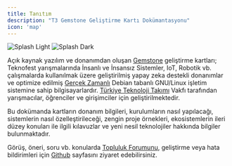 ```yaml
---
title: Tanıtım
description: "T3 Gemstone Geliştirme Kartı Dokümantasyonu"
icon: 'map'
---
```


<Frame>
    <img className="block dark:hidden" src="/images/splash-light.svg" alt="Splash Light" />
    <img className="hidden dark:block" src="/images/splash-dark.svg" alt="Splash Dark" />
</Frame>

Açık kaynak yazılım ve donanımdan oluşan [Gemstone](https://preprod.kureansiklopedi.com/tr/detay/Gemstone) geliştirme
kartları; Teknofest yarışmalarında İnsanlı ve İnsansız Sistemler, IoT, Robotik vb. çalışmalarda kullanılmak üzere
geliştirilmiş yapay zeka destekli donanımlar ve optimize edilmiş
[Gerçek Zamanlı](https://preprod.kureansiklopedi.com/tr/detay/linux-preempt_rt-genel-amacli-isletim-sisteminden-)
Debian tabanlı GNU/Linux işletim sistemine sahip bilgisayarlardır. [Türkiye Teknoloji Takımı](https://t3vakfi.org/tr/)
Vakfı tarafından yarışmacılar, öğrenciler ve girişimciler için geliştirilmektedir.

Bu dokümanda kartların donanım bilgileri, kurulumların nasıl yapılacağı, sistemlerin nasıl özelleştirileceği, zengin 
proje örnekleri, ekosistemlerin ileri düzey konuları ile ilgili kılavuzlar ve yeni nesil teknolojiler hakkında
bilgiler bulunmaktadır.

Görüş, öneri, soru vb. konularda [Topluluk Forumunu](https://community.t3gemstone.org/), geliştirme veya hata 
bildirimleri için [Github](https://github.com/t3gemstone) sayfasını ziyaret edebilirsiniz.
